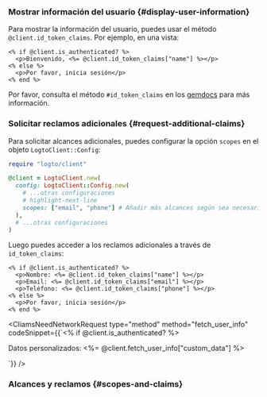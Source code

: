 

### Mostrar información del usuario \{#display-user-information}

Para mostrar la información del usuario, puedes usar el método `@client.id_token_claims`. Por ejemplo, en una vista:

```erb title="app/views/sample/index.html.erb"
<% if @client.is_authenticated? %>
  <p>Bienvenido, <%= @client.id_token_claims["name"] %></p>
<% else %>
  <p>Por favor, inicia sesión</p>
<% end %>
```

Por favor, consulta el método `#id_token_claims` en los [gemdocs](https://gemdocs.org/gems/logto/latest) para más información.

### Solicitar reclamos adicionales \{#request-additional-claims}

<FindUserInfoMissing method="id_token_claims" />

<ScopesAndClaimsIntroduction />

Para solicitar alcances adicionales, puedes configurar la opción `scopes` en el objeto `LogtoClient::Config`:

```ruby
require "logto/client"

@client = LogtoClient.new(
  config: LogtoClient::Config.new(
    # ...otras configuraciones
    # highlight-next-line
    scopes: ["email", "phone"] # Añadir más alcances según sea necesario
  ),
  # ...otras configuraciones
)
```

Luego puedes acceder a los reclamos adicionales a través de `id_token_claims`:

```erb title="app/views/sample/index.html.erb"
<% if @client.is_authenticated? %>
  <p>Nombre: <%= @client.id_token_claims["name"] %></p>
  <p>Email: <%= @client.id_token_claims["email"] %></p>
  <p>Teléfono: <%= @client.id_token_claims["phone"] %></p>
<% else %>
  <p>Por favor, inicia sesión</p>
<% end %>
```

<CliamsNeedNetworkRequest
  type="method"
  method="fetch_user_info"
  codeSnippet={<CodeBlock language="erb" title="app/views/sample/index.html.erb">{`<% if @client.is_authenticated? %>
  <p>Datos personalizados: <%= @client.fetch_user_info["custom_data"] %></p>
<!-- ... -->`}</CodeBlock>}
/>

### Alcances y reclamos \{#scopes-and-claims}

<ScopesAndClaims />
